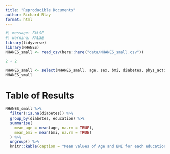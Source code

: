 ```yaml
---
title: "Reproducible Documents"
author: Richard Blay
format: html
---
```


```r
#| message: FALSE
#| warning: FALSE
library(tidyverse)
library(NHANES)
NHANES_small <- read_csv(here::here("data/NHANES_small.csv"))
```

```r
2 + 2
```

```r
NHANES_small <- select(NHANES_small, age, sex, bmi, diabetes, phys_active, bp_sys_ave, bp_dia_ave, education)
NHANES_small
```

# Table of Results

```r
NHANES_small %>%
  filter(!is.na(diabetes)) %>%
  group_by(diabetes, education) %>%
  summarise(
    mean_age = mean(age, na.rm = TRUE),
    mean_bmi = mean(bmi, na.rm = TRUE)
  ) %>%
  ungroup() %>%
  knitr::kable(caption = "Mean values of Age and BMI for each education and diabetes status")
```
